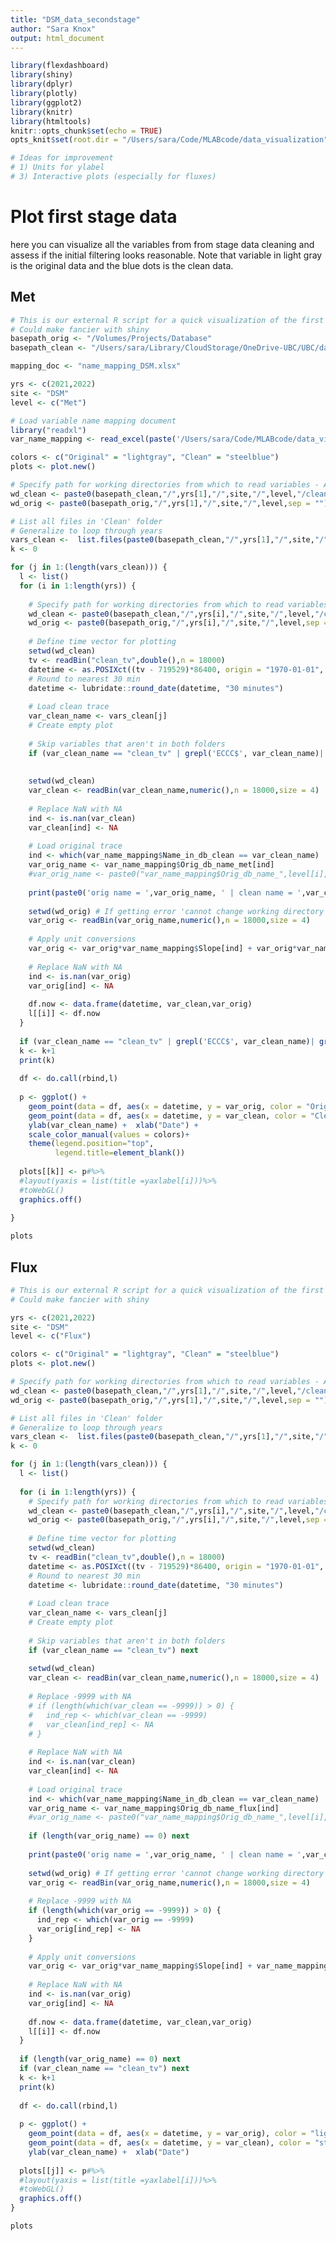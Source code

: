 ```yaml
---
title: "DSM_data_secondstage"
author: "Sara Knox"
output: html_document
---
```

<!-- NOTES: 
Need an excel spreadsheet similar to 'name_mapping_DSM.xlsx' to run -->

```r
library(flexdashboard)
library(shiny)
library(dplyr)
library(plotly)
library(ggplot2)
library(knitr)
library(htmltools)
knitr::opts_chunk$set(echo = TRUE)
opts_knit$set(root.dir = "/Users/sara/Code/MLABcode/data_visualization") # Specify directory

# Ideas for improvement
# 1) Units for ylabel
# 3) Interactive plots (especially for fluxes)
```

# Plot first stage data {.tabset}

here you can visualize all the variables from from stage data cleaning and assess if the initial filtering looks reasonable. Note that variable in light gray is the original data and the blue dots is the clean data.

## Met
```r
# This is our external R script for a quick visualization of the first stage data
# Could make fancier with shiny
basepath_orig <- "/Volumes/Projects/Database"
basepath_clean <- "/Users/sara/Library/CloudStorage/OneDrive-UBC/UBC/database"

mapping_doc <- "name_mapping_DSM.xlsx"

yrs <- c(2021,2022)
site <- "DSM"
level <- c("Met")

# Load variable name mapping document
library("readxl")
var_name_mapping <- read_excel(paste('/Users/sara/Code/MLABcode/data_visualization/stages_check/',mapping_doc, sep = ""))

colors <- c("Original" = "lightgray", "Clean" = "steelblue")
plots <- plot.new()

# Specify path for working directories from which to read variables - Assumes the same variables across years (could update this if needed)
wd_clean <- paste0(basepath_clean,"/",yrs[1],"/",site,"/",level,"/clean",sep = "")
wd_orig <- paste0(basepath_orig,"/",yrs[1],"/",site,"/",level,sep = "")

# List all files in 'Clean' folder
# Generalize to loop through years
vars_clean <-  list.files(paste0(basepath_clean,"/",yrs[1],"/",site,"/",level,"/clean",sep = ""))
k <- 0

for (j in 1:(length(vars_clean))) { 
  l <- list()
  for (i in 1:length(yrs)) { 
    
    # Specify path for working directories from which to read variables - Assumes the same variables across years (could update this if needed)
    wd_clean <- paste0(basepath_clean,"/",yrs[i],"/",site,"/",level,"/clean",sep = "")
    wd_orig <- paste0(basepath_orig,"/",yrs[i],"/",site,"/",level,sep = "")
    
    # Define time vector for plotting
    setwd(wd_clean)
    tv <- readBin("clean_tv",double(),n = 18000)
    datetime <- as.POSIXct((tv - 719529)*86400, origin = "1970-01-01", tz = "UTC")
    # Round to nearest 30 min
    datetime <- lubridate::round_date(datetime, "30 minutes") 
    
    # Load clean trace
    var_clean_name <- vars_clean[j]
    # Create empty plot
    
    # Skip variables that aren't in both folders
    if (var_clean_name == "clean_tv" | grepl('ECCC$', var_clean_name)| grepl('^RBM', 
                                                                             var_clean_name)) next
    
    setwd(wd_clean)
    var_clean <- readBin(var_clean_name,numeric(),n = 18000,size = 4)
    
    # Replace NaN with NA
    ind <- is.nan(var_clean) 
    var_clean[ind] <- NA
    
    # Load original trace
    ind <- which(var_name_mapping$Name_in_db_clean == var_clean_name) 
    var_orig_name <- var_name_mapping$Orig_db_name_met[ind]
    #var_orig_name <- paste0("var_name_mapping$Orig_db_name_",level[i],sep = "")[ind]
    
    print(paste0('orig name = ',var_orig_name, ' | clean name = ',var_clean_name ,sep = ''))
    
    setwd(wd_orig) # If getting error 'cannot change working directory', make sure you are connected to vinimet
    var_orig <- readBin(var_orig_name,numeric(),n = 18000,size = 4)
    
    # Apply unit conversions
    var_orig <- var_orig*var_name_mapping$Slope[ind] + var_orig*var_name_mapping$Offset[ind]
    
    # Replace NaN with NA
    ind <- is.nan(var_orig) 
    var_orig[ind] <- NA
    
    df.now <- data.frame(datetime, var_clean,var_orig)
    l[[i]] <- df.now
  }
  
  if (var_clean_name == "clean_tv" | grepl('ECCC$', var_clean_name)| grepl('^RBM', var_clean_name)) next  
  k <- k+1
  print(k)
  
  df <- do.call(rbind,l)
  
  p <- ggplot() + 
    geom_point(data = df, aes(x = datetime, y = var_orig, color = "Original")) +
    geom_point(data = df, aes(x = datetime, y = var_clean, color = "Clean")) +
    ylab(var_clean_name) +  xlab("Date") +
    scale_color_manual(values = colors)+
    theme(legend.position="top",
          legend.title=element_blank())
  
  plots[[k]] <- p#%>% 
  #layout(yaxis = list(title =yaxlabel[i]))%>%
  #toWebGL()
  graphics.off()
  
}
```

```r
plots
```

## Flux
```r
# This is our external R script for a quick visualization of the first stage data
# Could make fancier with shiny

yrs <- c(2021,2022)
site <- "DSM"
level <- c("Flux")

colors <- c("Original" = "lightgray", "Clean" = "steelblue")
plots <- plot.new()

# Specify path for working directories from which to read variables - Assumes the same variables across years (could update this if needed)
wd_clean <- paste0(basepath_clean,"/",yrs[1],"/",site,"/",level,"/clean",sep = "")
wd_orig <- paste0(basepath_orig,"/",yrs[1],"/",site,"/",level,sep = "")

# List all files in 'Clean' folder
# Generalize to loop through years
vars_clean <-  list.files(paste0(basepath_clean,"/",yrs[1],"/",site,"/",level,"/clean",sep = ""))
k <- 0

for (j in 1:(length(vars_clean))) { 
  l <- list()
  
  for (i in 1:length(yrs)) {
    # Specify path for working directories from which to read variables
    wd_clean <- paste0(basepath_clean,"/",yrs[i],"/",site,"/",level,"/clean",sep = "")
    wd_orig <- paste0(basepath_orig,"/",yrs[i],"/",site,"/",level,sep = "")
    
    # Define time vector for plotting
    setwd(wd_clean)
    tv <- readBin("clean_tv",double(),n = 18000)
    datetime <- as.POSIXct((tv - 719529)*86400, origin = "1970-01-01", tz = "UTC")
    # Round to nearest 30 min
    datetime <- lubridate::round_date(datetime, "30 minutes") 
    
    # Load clean trace
    var_clean_name <- vars_clean[j]
    # Create empty plot
    
    # Skip variables that aren't in both folders
    if (var_clean_name == "clean_tv") next
    
    setwd(wd_clean)
    var_clean <- readBin(var_clean_name,numeric(),n = 18000,size = 4)
    
    # Replace -9999 with NA
    # if (length(which(var_clean == -9999)) > 0) {
    #   ind_rep <- which(var_clean == -9999)
    #   var_clean[ind_rep] <- NA
    # }
    
    # Replace NaN with NA
    ind <- is.nan(var_clean) 
    var_clean[ind] <- NA
    
    # Load original trace
    ind <- which(var_name_mapping$Name_in_db_clean == var_clean_name) 
    var_orig_name <- var_name_mapping$Orig_db_name_flux[ind]
    #var_orig_name <- paste0("var_name_mapping$Orig_db_name_",level[i],sep = "")[ind]
    
    if (length(var_orig_name) == 0) next
    
    print(paste0('orig name = ',var_orig_name, ' | clean name = ',var_clean_name ,sep = ''))
    
    setwd(wd_orig) # If getting error 'cannot change working directory', make sure you are connected to vinimet
    var_orig <- readBin(var_orig_name,numeric(),n = 18000,size = 4)
    
    # Replace -9999 with NA
    if (length(which(var_orig == -9999)) > 0) {
      ind_rep <- which(var_orig == -9999)
      var_orig[ind_rep] <- NA
    }
    
    # Apply unit conversions
    var_orig <- var_orig*var_name_mapping$Slope[ind] + var_name_mapping$Offset[ind]
    
    # Replace NaN with NA
    ind <- is.nan(var_orig) 
    var_orig[ind] <- NA
    
    df.now <- data.frame(datetime, var_clean,var_orig)
    l[[i]] <- df.now
  }
  
  if (length(var_orig_name) == 0) next 
  if (var_clean_name == "clean_tv") next
  k <- k+1
  print(k)
  
  df <- do.call(rbind,l)
  
  p <- ggplot() + 
    geom_point(data = df, aes(x = datetime, y = var_orig), color = "lightgray") +
    geom_point(data = df, aes(x = datetime, y = var_clean), color = "steelblue") +
    ylab(var_clean_name) +  xlab("Date")
  
  plots[[j]] <- p#%>% 
  #layout(yaxis = list(title =yaxlabel[i]))%>%
  #toWebGL()
  graphics.off()
}
```

```r
plots
```